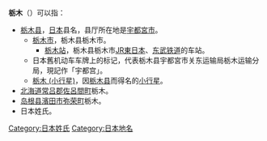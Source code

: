 '''栃木'''（{{jpn|j=栃木|hg=とちぎ|rm=Tochigi}}）可以指：

* [[栃木县|栃木县]]，[[日本|日本]]县名，县厅所在地是[[宇都宮市|宇都宮市]]。
** [[栃木市|栃木市]]，栃木县栃木市。
*** [[栃木站|栃木站]]，栃木县栃木市[[JR東日本|JR東日本]]、[[东武铁道|东武铁道]]的车站。
** 日本舊机动车车牌上的标记，代表栃木县宇都宮市关东运输局栃木运输分局，現記作「宇都宫」。
** [[栃木_(小行星)|栃木 (小行星)]]，因[[栃木县|栃木县]]而得名的[[小行星|小行星]]。
* [[北海道|北海道]][[常吕郡|常吕郡]][[佐呂間町|佐呂間町]]栃木。
* [[岛根县|岛根县]][[濱田市|濱田市]][[弥荣村_(岛根县)|弥荣町]]栃木。
* 日本姓氏。

{{disambig}}
{{DEFAULTSORT:Tochigi}}
[[Category:日本姓氏|Category:日本姓氏]]
[[Category:日本地名|Category:日本地名]]
